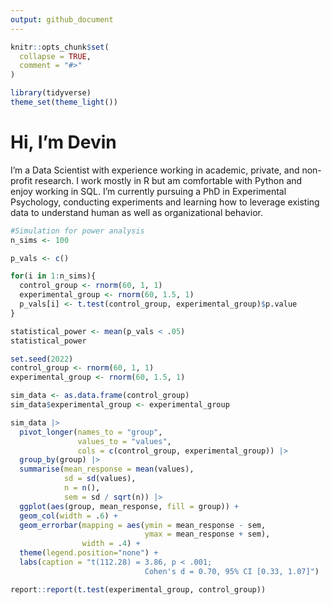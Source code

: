 ```yaml
---
output: github_document
---
```



```r
knitr::opts_chunk$set(
  collapse = TRUE,
  comment = "#>"
)
```

```r
library(tidyverse)
theme_set(theme_light())
```


# Hi, I'm Devin 

<!-- badges: start -->
<!-- badges: end -->

I'm a Data Scientist with experience working in academic, private, and non-profit research. I work mostly in R but am comfortable with Python and enjoy working in SQL. I'm currently pursuing a PhD in Experimental Psychology, conducting experiments and learning how to leverage existing data to understand human as well as organizational behavior.



```r
#Simulation for power analysis
n_sims <- 100

p_vals <- c()

for(i in 1:n_sims){
  control_group <- rnorm(60, 1, 1)
  experimental_group <- rnorm(60, 1.5, 1)
  p_vals[i] <- t.test(control_group, experimental_group)$p.value
}

statistical_power <- mean(p_vals < .05)
statistical_power
```




```r
set.seed(2022)
control_group <- rnorm(60, 1, 1)
experimental_group <- rnorm(60, 1.5, 1)

sim_data <- as.data.frame(control_group)
sim_data$experimental_group <- experimental_group

sim_data |>
  pivot_longer(names_to = "group",
               values_to = "values",
               cols = c(control_group, experimental_group)) |>
  group_by(group) |>
  summarise(mean_response = mean(values),
            sd = sd(values),
            n = n(),
            sem = sd / sqrt(n)) |>
  ggplot(aes(group, mean_response, fill = group)) +
  geom_col(width = .6) +
  geom_errorbar(mapping = aes(ymin = mean_response - sem,
                              ymax = mean_response + sem),
                width = .4) +
  theme(legend.position="none") +
  labs(caption = "t(112.28) = 3.86, p < .001; 
                              Cohen's d = 0.70, 95% CI [0.33, 1.07]")
```


```r

report::report(t.test(experimental_group, control_group))
```
